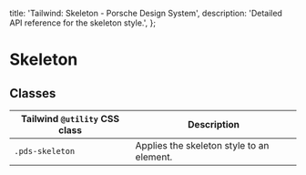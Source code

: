 
  title: 'Tailwind: Skeleton - Porsche Design System',
  description: 'Detailed API reference for the skeleton style.',
};

# Skeleton

<TableOfContents headings={[]} />

## Classes

| Tailwind `@utility` CSS class | Description                               |
| ----------------------------- | ----------------------------------------- |
| `.pds-skeleton`               | Applies the skeleton style to an element. |
